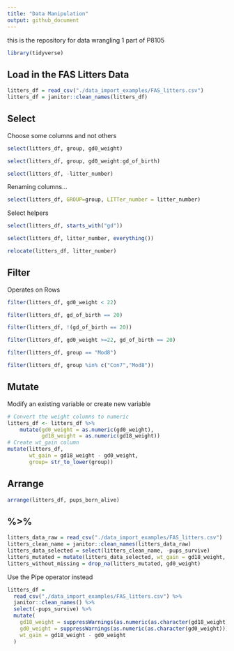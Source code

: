 ```yaml
---
title: "Data Manipulation"
output: github_document
---
```

this is the repository for data wrangling 1 part of P8105

```r
library(tidyverse)
```

## Load in the FAS Litters Data
```r
litters_df = read_csv("./data_import_examples/FAS_litters.csv")
litters_df = janitor::clean_names(litters_df)
```

## Select
Choose some columns and not others
```r
select(litters_df, group, gd0_weight)
```

```r
select(litters_df, group, gd0_weight:gd_of_birth)
```

```r
select(litters_df, -litter_number)
```

Renaming columns...
```r
select(litters_df, GROUP=group, LITTer_number = litter_number)
```

Select helpers
```r
select(litters_df, starts_with("gd"))
```

```r
select(litters_df, litter_number, everything())
```

```r
relocate(litters_df, litter_number)
```

## Filter
Operates on Rows 

```r
filter(litters_df, gd0_weight < 22)
```

```r
filter(litters_df, gd_of_birth == 20)
```

```r
filter(litters_df, !(gd_of_birth == 20))
```

```r
filter(litters_df, gd0_weight >=22, gd_of_birth == 20)
```

```r
filter(litters_df, group == "Mod8")
```

```r
filter(litters_df, group %in% c("Con7","Mod8"))
```


## Mutate
Modify an existing variable or create new variable

```r
# Convert the weight columns to numeric
litters_df <- litters_df %>%
    mutate(gd0_weight = as.numeric(gd0_weight),
           gd18_weight = as.numeric(gd18_weight))
# Create wt_gain column
mutate(litters_df, 
       wt_gain = gd18_weight - gd0_weight,
       group= str_to_lower(group))
```


## Arrange
```r
arrange(litters_df, pups_born_alive)
```


## %>%
```r
litters_data_raw = read_csv("./data_import_examples/FAS_litters.csv")
litters_clean_name = janitor::clean_names(litters_data_raw)
litters_data_selected = select(litters_clean_name, -pups_survive)
litters_mutated = mutate(litters_data_selected, wt_gain = gd18_weight, gd0_weight)
litters_without_missing = drop_na(litters_mutated, gd0_weight)
```

Use the Pipe operator instead

```r
litters_df =
  read_csv("./data_import_examples/FAS_litters.csv") %>% 
  janitor::clean_names() %>% 
  select(-pups_survive) %>% 
  mutate(
    gd18_weight = suppressWarnings(as.numeric(as.character(gd18_weight))),
    gd0_weight = suppressWarnings(as.numeric(as.character(gd0_weight))),
    wt_gain = gd18_weight - gd0_weight
  )

```


